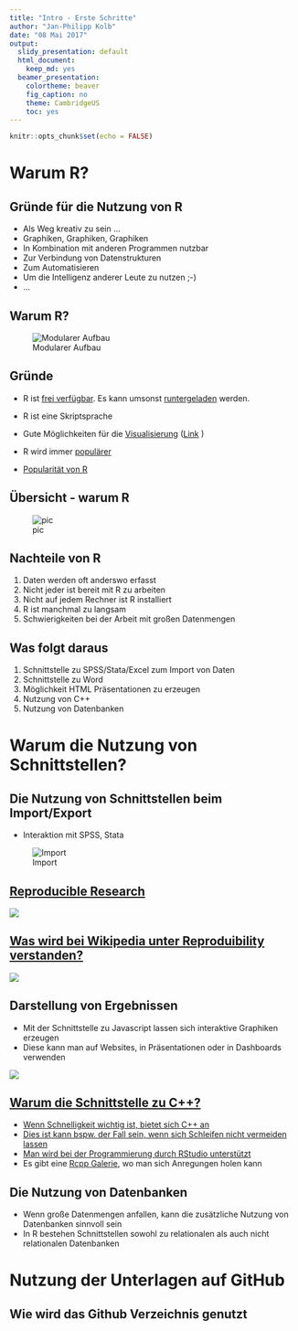 ```yaml
---
title: "Intro - Erste Schritte"
author: "Jan-Philipp Kolb"
date: "08 Mai 2017"
output:
  slidy_presentation: default
  html_document:
    keep_md: yes
  beamer_presentation:
    colortheme: beaver
    fig_caption: no
    theme: CambridgeUS
    toc: yes
---
```


```r
knitr::opts_chunk$set(echo = FALSE)
```

# Warum R?

## Gründe für die Nutzung von R

- Als Weg kreativ zu sein ...
- Graphiken, Graphiken, Graphiken
- In Kombination mit anderen Programmen nutzbar
- Zur Verbindung von Datenstrukturen
- Zum Automatisieren
- Um die Intelligenz anderer Leute zu nutzen ;-)
- ...


## Warum R?

![Modularer Aufbau](figure/ModularerAufbau.PNG)


## Gründe

- R ist [frei verfügbar](http://www.inside-r.org/why-use-r). Es kann umsonst [runtergeladen](http://mirrors.softliste.de/cran/) werden.

- R ist eine Skriptsprache 
- Gute Möglichkeiten für die [Visualisierung](http://research.stowers-institute.org/efg/R/) ([Link](http://www.sr.bham.ac.uk/~ajrs/R/r-gallery.html) )

- R wird immer [populärer](https://twitter.com/josiahjdavis/status/559778930476220418)

- [Popularität von R](http://blog.revolutionanalytics.com/popularity/)

## Übersicht - warum R

![pic](http://d287f0h5fel5hu.cloudfront.net/blog/wp-content/uploads/2013/06/bar-learn-r-img11.png)



## Nachteile von R

1. Daten werden oft anderswo erfasst
2. Nicht jeder ist bereit mit R zu arbeiten 
3. Nicht auf jedem Rechner ist R installiert
4. R ist manchmal zu langsam
5. Schwierigkeiten bei der Arbeit mit großen Datenmengen

## Was folgt daraus

1. Schnittstelle zu SPSS/Stata/Excel zum Import von Daten
2. Schnittstelle zu Word
3. Möglichkeit HTML Präsentationen zu erzeugen
4. Nutzung von C++
5. Nutzung von Datenbanken

# Warum die Nutzung von Schnittstellen?

## Die Nutzung von Schnittstellen beim Import/Export

- Interaktion mit SPSS, Stata

![Import](figure/Import.PNG)

## [Reproducible Research](http://www.statsmakemecry.com/smmctheblog/the-time-for-reproducible-research-is-now)

![](figure/MiracleOccursImage.png)

## [Was wird bei Wikipedia unter Reproduibility verstanden?](https://en.wikipedia.org/wiki/Reproducibility)

![](figure/Spectrum_of_reproducible_research.png)


## Darstellung von Ergebnissen

- Mit der Schnittstelle zu Javascript lassen sich interaktive Graphiken erzeugen
- Diese kann man auf Websites, in Präsentationen oder in Dashboards verwenden


![](figure/visNetwork.jpg)


## [Warum die Schnittstelle zu C++?](http://dirk.eddelbuettel.com/papers/rcpp_workshop_introduction_user2012.pdf)

- [Wenn Schnelligkeit wichtig ist, bietet sich C++ an](http://www.stat.berkeley.edu/scf/paciorek-cppWorkshop.pdf)
- [Dies ist kann bspw. der Fall sein, wenn sich Schleifen nicht vermeiden lassen](https://www.r-bloggers.com/calling-c-from-r-using-rcpp/)
- [Man wird bei der Programmierung durch RStudio unterstützt](https://support.rstudio.com/hc/en-us/articles/200486088-Using-Rcpp-with-RStudio)
- Es gibt eine [Rcpp Galerie](http://gallery.rcpp.org/), wo man sich Anregungen holen kann

## Die Nutzung von Datenbanken

- Wenn große Datenmengen anfallen, kann die zusätzliche Nutzung von Datenbanken sinnvoll sein
- In R bestehen Schnittstellen sowohl zu relationalen als auch nicht relationalen Datenbanken

# Nutzung der Unterlagen auf GitHub

## Wie wird das Github Verzeichnis genutzt
